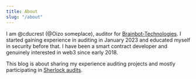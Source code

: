 ```yaml
---
title: About
slug: "/about"
---
```


I am @cducrest (@Oizo someplace), auditor for [Brainbot-Technologies](https://brainbot.com/smart-contract-audits/).
I started gaining experience in auditing in January 2023 and educated myself in security before that.
I have been a smart contract developer and genuinely interested in web3 since early 2018.

This blog is about sharing my experience auditing projects and mostly participating in [Sherlock audits](https://app.sherlock.xyz/audits/contests).
